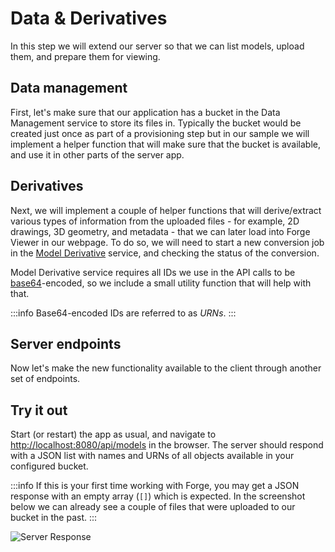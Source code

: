 


# Data & Derivatives

In this step we will extend our server so that we can list models, upload them,
and prepare them for viewing.

## Data management

First, let's make sure that our application has a bucket in the Data Management service
to store its files in. Typically the bucket would be created just once as part of a provisioning
step but in our sample we will implement a helper function that will make sure that the bucket
is available, and use it in other parts of the server app.

<Tabs groupId="development-environment">
    <TabItem value="nodejs-vscode" label="Node.js & VSCode" default>
        <NodeJsVsCodeData />
    </TabItem>
    <TabItem value="dotnet-vscode" label=".NET 6 & VSCode" default>
        <DotNetData />
    </TabItem>
    <TabItem value="dotnet-vs2022" label=".NET 6 & VS2022" default>
        <DotNetData />
    </TabItem>
</Tabs>

## Derivatives

Next, we will implement a couple of helper functions that will derive/extract various types of information
from the uploaded files - for example, 2D drawings, 3D geometry, and metadata - that we can later load
into Forge Viewer in our webpage. To do so, we will need to start a new conversion job
in the [Model Derivative](https://forge.autodesk.com/en/docs/model-derivative/v2/developers_guide/overview)
service, and checking the status of the conversion.

Model Derivative service requires all IDs we use in the API calls to be [base64](https://wikipedia.org/wiki/Base64)-encoded,
so we include a small utility function that will help with that.

:::info
Base64-encoded IDs are referred to as _URNs_.
:::

<Tabs groupId="development-environment">
    <TabItem value="nodejs-vscode" label="Node.js & VSCode" default>
        <NodeJsVsCodeDerivatives />
    </TabItem>
    <TabItem value="dotnet-vscode" label=".NET 6 & VSCode" default>
        <DotNetDerivatives />
    </TabItem>
    <TabItem value="dotnet-vs2022" label=".NET 6 & VS2022" default>
        <DotNetDerivatives />
    </TabItem>
</Tabs>

## Server endpoints

Now let's make the new functionality available to the client through another
set of endpoints.

<Tabs groupId="development-environment">
    <TabItem value="nodejs-vscode" label="Node.js & VSCode" default>
        <NodeJsVsCodeEndpoints />
    </TabItem>
    <TabItem value="dotnet-vscode" label=".NET 6 & VSCode" default>
        <DotNetEndpoints />
    </TabItem>
    <TabItem value="dotnet-vs2022" label=".NET 6 & VS2022" default>
        <DotNetEndpoints />
    </TabItem>
</Tabs>

## Try it out

Start (or restart) the app as usual, and navigate to [http://localhost:8080/api/models](http://localhost:8080/api/models)
in the browser. The server should respond with a JSON list with names and URNs of all objects
available in your configured bucket.

:::info
If this is your first time working with Forge, you may get a JSON response
with an empty array (`[]`) which is expected. In the screenshot below we can
already see a couple of files that were uploaded to our bucket in the past.
:::

![Server Response](./_shared/data-response.png)
